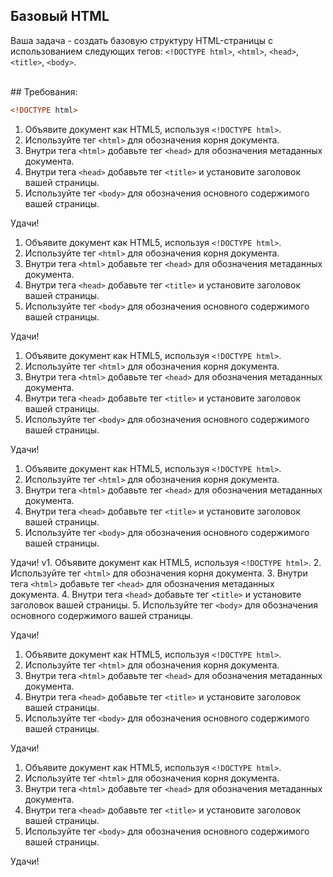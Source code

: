 ## Базовый HTML

Ваша задача - создать базовую структуру HTML-страницы с использованием следующих тегов: `<!DOCTYPE html>`, `<html>`, `<head>`, `<title>`, `<body>`.

<br />
## Требования:

```html
<!DOCTYPE html>
```

1. Объявите документ как HTML5, используя `<!DOCTYPE html>`.
2. Используйте тег `<html>` для обозначения корня документа.
3. Внутри тега `<html>` добавьте тег `<head>` для обозначения метаданных документа.
4. Внутри тега `<head>` добавьте тег `<title>` и установите заголовок вашей страницы.
5. Используйте тег `<body>` для обозначения основного содержимого вашей страницы.

Удачи!

1. Объявите документ как HTML5, используя `<!DOCTYPE html>`.
2. Используйте тег `<html>` для обозначения корня документа.
3. Внутри тега `<html>` добавьте тег `<head>` для обозначения метаданных документа.
4. Внутри тега `<head>` добавьте тег `<title>` и установите заголовок вашей страницы.
5. Используйте тег `<body>` для обозначения основного содержимого вашей страницы.

Удачи!

1. Объявите документ как HTML5, используя `<!DOCTYPE html>`.
2. Используйте тег `<html>` для обозначения корня документа.
3. Внутри тега `<html>` добавьте тег `<head>` для обозначения метаданных документа.
4. Внутри тега `<head>` добавьте тег `<title>` и установите заголовок вашей страницы.
5. Используйте тег `<body>` для обозначения основного содержимого вашей страницы.

Удачи!

1. Объявите документ как HTML5, используя `<!DOCTYPE html>`.
2. Используйте тег `<html>` для обозначения корня документа.
3. Внутри тега `<html>` добавьте тег `<head>` для обозначения метаданных документа.
4. Внутри тега `<head>` добавьте тег `<title>` и установите заголовок вашей страницы.
5. Используйте тег `<body>` для обозначения основного содержимого вашей страницы.

Удачи!
v1. Объявите документ как HTML5, используя `<!DOCTYPE html>`. 2. Используйте тег `<html>` для обозначения корня документа. 3. Внутри тега `<html>` добавьте тег `<head>` для обозначения метаданных документа. 4. Внутри тега `<head>` добавьте тег `<title>` и установите заголовок вашей страницы. 5. Используйте тег `<body>` для обозначения основного содержимого вашей страницы.

Удачи!

1. Объявите документ как HTML5, используя `<!DOCTYPE html>`.
2. Используйте тег `<html>` для обозначения корня документа.
3. Внутри тега `<html>` добавьте тег `<head>` для обозначения метаданных документа.
4. Внутри тега `<head>` добавьте тег `<title>` и установите заголовок вашей страницы.
5. Используйте тег `<body>` для обозначения основного содержимого вашей страницы.

Удачи!

1. Объявите документ как HTML5, используя `<!DOCTYPE html>`.
2. Используйте тег `<html>` для обозначения корня документа.
3. Внутри тега `<html>` добавьте тег `<head>` для обозначения метаданных документа.
4. Внутри тега `<head>` добавьте тег `<title>` и установите заголовок вашей страницы.
5. Используйте тег `<body>` для обозначения основного содержимого вашей страницы.

Удачи!

